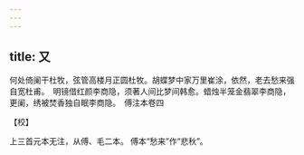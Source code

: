 ```yaml
---
---
---
```

title: 又
---







何处倚阑干杜牧，弦管高楼月正圆杜牧。胡蝶梦中家万里崔涂，依然，老去愁来强自宽杜甫。　明镜借红颜李商隐，须著人间比梦间韩愈。蜡烛半笼金翡翠李商隐，更阑，绣被焚香独自眠李商隐。　傅注本卷四





【校】


上三首元本无注，从傅、毛二本。 傅本“愁来”作“悲秋”。